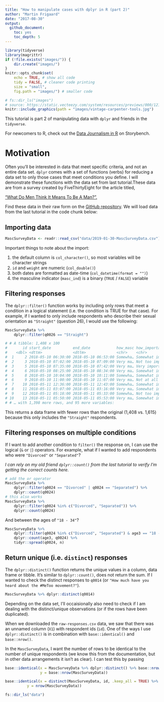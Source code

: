 ```yaml
---
title: "How to manipulate cases with dplyr in R (part 2)"
author: "Martin Frigaard"
date: "2017-08-30"
output: 
  github_document: 
    toc: yes
    toc_depth: 5
---
```


```r
library(tidyverse)
library(magrittr)
if (!file.exists("images/")) {
    dir.create("images/")
}
knitr::opts_chunk$set(
    echo = TRUE, # show all code
    tidy = FALSE, # cleaner code printing
    size = "small",
    fig.path = "images/") # smaller code
```


```r
# fs::dir_ls("images")
# source: https://static.vecteezy.com/system/resources/previews/000/121/436/non_2x/vector-vintage-carpenter-tools.jpg
knitr::include_graphics(path = "images/vintage-carpenter-tools.jpg")
```

This tutorial is part 2 of manipulating data with `dplyr` and friends in the `tidyverse`. 

For newcomers to R, check out the [Data Journalism in R](http://bit.ly/2MGFh2f) on Storybench.

# Motivation

Often you'll be interested in data that meet specific criteria, and not an entire data set. `dplyr` comes with a set of functions (verbs) for reducing a data set to only those cases that meet conditions you define. I will demonstrate these functions with the data set from last tutorial.These data are from a survey created by FiveThirtyEight for the article titled, 

["What Do Men Think It Means To Be A Man?".](https://53eig.ht/2FYCOQk)

Find these data in their raw form on the [GitHub repository](http://bit.ly/2RUUanr). We will load data from the last tutorial in the code chunk below:

## Importing data

```r
MascSurveyData <- readr::read_csv("data/2019-01-30-MascSurveyData.csv")
```

Important things to note about the import:

1. the default column is `col_character()`, so most variables will be character strings 
2. `id` and `weight` are numeric (`col_double()`) 
3. both dates are formatted as date-time (`col_datetime(format = "")`)
4. the masculine indicator (`masc_ind`) is a binary (`TRUE` / `FALSE`) variable 


## Filtering responses 

The `dplyr::filter()` function works by including only rows that meet a condition in a logical statement (i.e. the condition is TRUE for that case). For example, if I wanted to only include respondents who describe their sexual orientation as `"Straight"` (question 26), I would use the following:

```r
MascSurveyData %>% 
    dplyr::filter(q0026 == "Straight")
```

```r
# # A tibble: 1,408 x 100
#       id start_date          end_date            how_masc how_important
#    <dbl> <dttm>              <dttm>              <chr>    <chr>        
#  1     2 2018-05-10 06:30:00 2018-05-10 06:53:00 Somewha… Somewhat imp…
#  2     3 2018-05-10 07:02:00 2018-05-10 07:09:00 Very ma… Not too impo…
#  3     5 2018-05-10 07:35:00 2018-05-10 07:42:00 Very ma… Very importa…
#  4     6 2018-05-10 08:25:00 2018-05-10 08:34:00 Very ma… Somewhat imp…
#  5     8 2018-05-10 10:04:00 2018-05-10 10:11:00 Somewha… Somewhat imp…
#  6     9 2018-05-10 11:00:00 2018-05-10 11:07:00 Very ma… Not at all i…
#  7    10 2018-05-11 12:36:00 2018-05-11 12:43:00 Somewha… Somewhat imp…
#  8    11 2018-05-11 03:07:00 2018-05-11 03:16:00 Very ma… Somewhat imp…
#  9    12 2018-05-11 05:18:00 2018-05-11 05:33:00 Somewha… Not too impo…
# 10    13 2018-05-11 05:50:00 2018-05-11 05:53:00 Very ma… Somewhat imp…
# # … with 1,398 more rows, and 95 more variables:
```

This returns a data frame with fewer rows than the original (1,408 vs. 1,615) because this only includes the `"Straight"` respondents. 

## Filtering responses on multiple conditions

If I want to add another condition to `filter()` the response on, I can use the logical (`&` or `|`) operators. For example, what if I wanted to add respondents who were `"Divorced"` or `"Separated"`? 

*I can rely on my old friend `dplyr::count()` from the last tutorial to verify I'm getting the correct counts here.*

```r
# add the or operator
MascSurveyData %>% 
    dplyr::filter(q0024 == "Divorced" | q0024 == "Separated") %>% 
    dplyr::count(q0024)
# this also works
MascSurveyData %>% 
    dplyr::filter(q0024 %in% c("Divorced", "Separated")) %>% 
    dplyr::count(q0024)
```

And between the ages of `"18 - 34"`?

```r
MascSurveyData %>% 
    dplyr::filter(q0024 %in% c("Divorced", "Separated") & age3 == "18 - 34") %>% 
    dplyr::count(age3, q0024) %>% 
    tidyr::spread(q0024, n)
```

## Return unique (i.e. `distinct`) responses 

The `dplyr::distinct()` function returns the unique values in a column, data frame or tibble. It's similar to `dplyr::count()`, does not return the sum. If I wanted to check the distinct responses to `q0014` (or `"How much have you heard about the #MeToo movement?"`).

```r
MascSurveyData %>% dplyr::distinct(q0014)
```


Depending on the data set, I'll occaisionally also need to check if I am dealing with the distinct/unique observations (or if the rows have been duplicated). 

When we downloaded the `raw-responses.csv` data, we saw that there was an unnamed column (`X1`) with respondent ids (`id`). One of the ways I use `dplyr::distinct()` is in combination with `base::identical()` and `base::nrow()`.

In the `MascSurveyData`, I want the number of rows to be identical to the number of unique respondents (we know this from the documentation, but in other data arrangements it isn't as clear). I can test this by passing 

```r
base::identical(x = MascSurveyData %>% dplyr::distinct() %>% base::nrow(), 
                y = base::nrow(MascSurveyData))
```

```r
base::identical(x = distinct(MascSurveyData, id, .keep_all = TRUE) %>% nrow(),
          y = nrow(MascSurveyData))
```


```r
fs::dir_ls("data")
```


